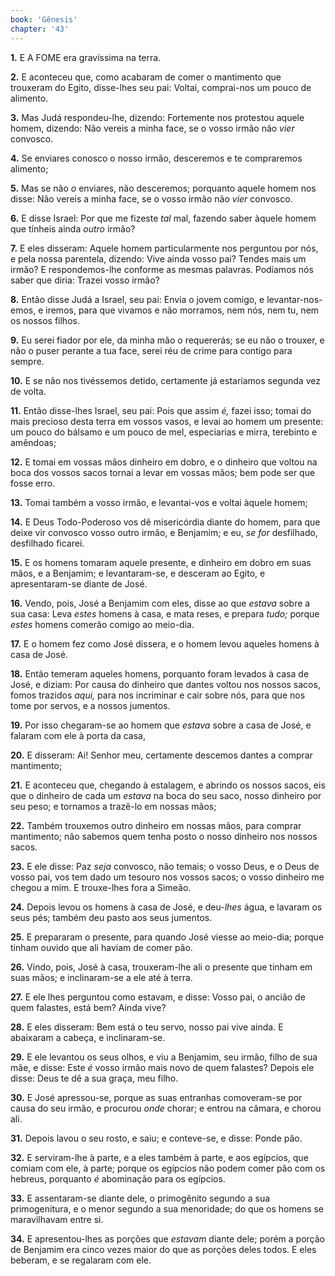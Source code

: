 ```yaml
---
book: 'Gênesis'
chapter: '43'
---
```


**1.** E A FOME era gravíssima na terra.

**2.** E aconteceu que, como acabaram de comer o mantimento que trouxeram do Egito, disse-lhes seu pai: Voltai, comprai-nos um pouco de alimento.

**3.** Mas Judá respondeu-lhe, dizendo: Fortemente nos protestou aquele homem, dizendo: Não vereis a minha face, se o vosso irmão não *vier* convosco.

**4.** Se enviares conosco o nosso irmão, desceremos e te compraremos alimento;

**5.** Mas se não *o* enviares, não desceremos; porquanto aquele homem nos disse: Não vereis a minha face, se o vosso irmão não *vier* convosco.

**6.** E disse Israel: Por que me fizeste *tal* mal, fazendo saber àquele homem que tínheis ainda *outro* irmão?

**7.** E eles disseram: Aquele homem particularmente nos perguntou por nós, e pela nossa parentela, dizendo: Vive ainda vosso pai? Tendes mais um irmão? E respondemos-lhe conforme as mesmas palavras. Podíamos nós saber que diria: Trazei vosso irmão?

**8.** Então disse Judá a Israel, seu pai: Envia o jovem comigo, e levantar-nos-emos, e iremos, para que vivamos e não morramos, nem nós, nem tu, nem os nossos filhos.

**9.** Eu serei fiador por ele, da minha mão o requererás; se eu não o trouxer, e não o puser perante a tua face, serei réu de crime para contigo para sempre.

**10.** E se não nos tivéssemos detido, certamente já estaríamos segunda vez de volta.

**11.** Então disse-lhes Israel, seu pai: Pois que assim *é,* fazei isso; tomai do mais precioso desta terra em vossos vasos, e levai ao homem um presente: um pouco do bálsamo e um pouco de mel, especiarias e mirra, terebinto e amêndoas;

**12.** E tomai em vossas mãos dinheiro em dobro, e o dinheiro que voltou na boca dos vossos sacos tornai a levar em vossas mãos; bem pode ser que fosse erro.

**13.** Tomai também a vosso irmão, e levantai-vos e voltai àquele homem;

**14.** E Deus Todo-Poderoso vos dê misericórdia diante do homem, para que deixe vir convosco vosso outro irmão, e Benjamim; e eu, *se* *for* desfilhado, desfilhado ficarei.

**15.** E os homens tomaram aquele presente, e dinheiro em dobro em suas mãos, e a Benjamim; e levantaram-se, e desceram ao Egito, e apresentaram-se diante de José.

**16.** Vendo, pois, José a Benjamim com eles, disse ao que *estava* sobre a sua casa: Leva *estes* homens à casa, e mata reses, e prepara *tudo;* porque *estes* homens comerão comigo ao meio-dia.

**17.** E o homem fez como José dissera, e o homem levou aqueles homens à casa de José.

**18.** Então temeram aqueles homens, porquanto foram levados à casa de José, e diziam: Por causa do dinheiro que dantes voltou nos nossos sacos, fomos trazidos *aqui,* para nos incriminar e cair sobre nós, para que nos tome por servos, e a nossos jumentos.

**19.** Por isso chegaram-se ao homem que *estava* sobre a casa de José, e falaram com ele à porta da casa,

**20.** E disseram: Ai! Senhor meu, certamente descemos dantes a comprar mantimento;

**21.** E aconteceu que, chegando à estalagem, e abrindo os nossos sacos, eis que o dinheiro de cada um *estava* na boca do seu saco, nosso dinheiro por seu peso; e tornamos a trazê-lo em nossas mãos;

**22.** Também trouxemos outro dinheiro em nossas mãos, para comprar mantimento; não sabemos quem tenha posto o nosso dinheiro nos nossos sacos.

**23.** E ele disse: Paz *seja* convosco, não temais; o vosso Deus, e o Deus de vosso pai, vos tem dado um tesouro nos vossos sacos; o vosso dinheiro me chegou a mim. E trouxe-lhes fora a Simeão.

**24.** Depois levou os homens à casa de José, e deu-*lhes* água, e lavaram os seus pés; também deu pasto aos seus jumentos.

**25.** E prepararam o presente, para quando José viesse ao meio-dia; porque tinham ouvido que ali haviam de comer pão.

**26.** Vindo, pois, José à casa, trouxeram-lhe ali o presente que tinham em suas mãos; e inclinaram-se a ele até à terra.

**27.** E ele lhes perguntou como estavam, e disse: Vosso pai, o ancião de quem falastes, está bem? Ainda vive?

**28.** E eles disseram: Bem está o teu servo, nosso pai vive ainda. E abaixaram a cabeça, e inclinaram-se.

**29.** E ele levantou os seus olhos, e viu a Benjamim, seu irmão, filho de sua mãe, e disse: Este *é* vosso irmão mais novo de quem falastes? Depois ele disse: Deus te dê a sua graça, meu filho.

**30.** E José apressou-se, porque as suas entranhas comoveram-se por causa do seu irmão, e procurou *onde* chorar; e entrou na câmara, e chorou ali.

**31.** Depois lavou o seu rosto, e saiu; e conteve-se, e disse: Ponde pão.

**32.** E serviram-lhe à parte, e a eles também à parte, e aos egípcios, que comiam com ele, à parte; porque os egípcios não podem comer pão com os hebreus, porquanto *é* abominação para os egípcios.

**33.** E assentaram-se diante dele, o primogênito segundo a sua primogenitura, e o menor segundo a sua menoridade; do que os homens se maravilhavam entre si.

**34.** E apresentou-lhes as porções que *estavam* diante dele; porém a porção de Benjamim era cinco vezes maior do que as porções deles todos. E eles beberam, e se regalaram com ele.